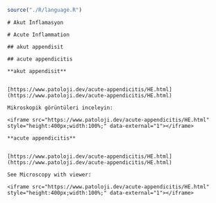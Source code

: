 ```r

source("./R/language.R")

```





```asis

# Akut İnflamasyon

```




```asis

# Acute Inflammation

```




```asis

## akut appendisit

```




```asis

## acute appendicitis

```




```asis

**akut appendisit**


[https://www.patoloji.dev/acute-appendicitis/HE.html](https://www.patoloji.dev/acute-appendicitis/HE.html)

Mikroskopik görüntüleri inceleyin:

<iframe src="https://www.patoloji.dev/acute-appendicitis/HE.html" style="height:400px;width:100%;" data-external="1"></iframe>

```




```asis

**acute appendicitis**


[https://www.patoloji.dev/acute-appendicitis/HE.html](https://www.patoloji.dev/acute-appendicitis/HE.html)

See Microscopy with viewer: 

<iframe src="https://www.patoloji.dev/acute-appendicitis/HE.html" style="height:400px;width:100%;" data-external="1"></iframe>

```



